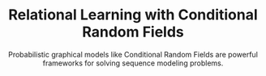 <Header>

# Relational Learning with Conditional Random Fields

<Abstract>
  Probabilistic graphical models like Conditional Random Fields are powerful frameworks
  for solving sequence modeling problems.
</Abstract>

</Header>
